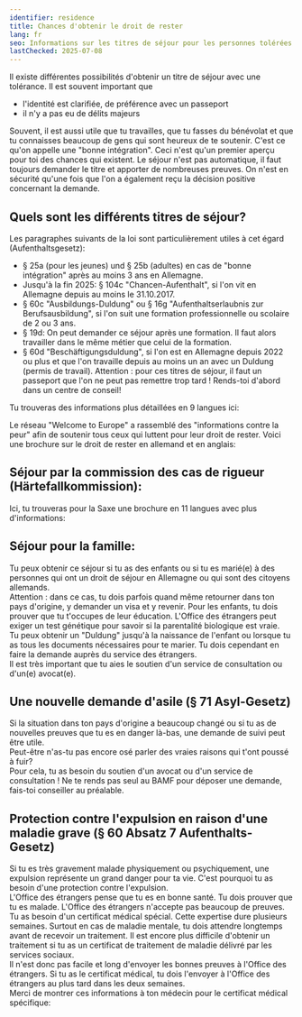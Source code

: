 ```yaml
---
identifier: residence
title: Chances d'obtenir le droit de rester
lang: fr
seo: Informations sur les titres de séjour pour les personnes tolérées en Allemagne – conditions, procédures de demande et options de soutien pour les personnes concernées.
lastChecked: 2025-07-08
---
```


Il existe différentes possibilités d'obtenir un titre de séjour avec une tolérance. Il est souvent important que

- l'identité est clarifiée, de préférence avec un passeport
- il n'y a pas eu de délits majeurs

<Block identifier="get-legal-advice" />

Souvent, il est aussi utile que tu travailles, que tu fasses du bénévolat et que tu connaisses beaucoup de gens qui sont heureux de te soutenir. C'est ce qu'on appelle une "bonne intégration".
Ceci n'est qu'un premier aperçu pour toi des chances qui existent.
Le séjour n'est pas automatique, il faut toujours demander le titre et apporter de nombreuses preuves. On n'est en sécurité qu'une fois que l'on a également reçu la décision positive concernant la demande.

## Quels sont les différents titres de séjour?
Les paragraphes suivants de la loi sont particulièrement utiles à cet égard (Aufenthaltsgesetz):
- § 25a (pour les jeunes) und § 25b (adultes) en cas de "bonne intégration" après au moins 3 ans en Allemagne.
- Jusqu'à la fin 2025: § 104c "Chancen-Aufenthalt", si l'on vit en Allemagne depuis au moins le 31.10.2017.
- § 60c "Ausbildungs-Duldung" ou § 16g "Aufenthaltserlaubnis zur Berufsausbildung", si l'on suit une formation professionnelle ou scolaire de 2 ou 3 ans.
- § 19d: On peut demander ce séjour après une formation. Il faut alors travailler dans le même métier que celui de la formation.
- § 60d "Beschäftigungsduldung", si l'on est en Allemagne depuis 2022 ou plus et que l'on travaille depuis au moins un an avec un Duldung (permis de travail).
Attention : pour ces titres de séjour, il faut un passeport que l'on ne peut pas remettre trop tard ! Rends-toi d'abord dans un centre de conseil!

Tu trouveras des informations plus détaillées en 9 langues ici:

<ExternalShortLink identifier="handbookgermany_residence"></ExternalShortLink>

Le réseau "Welcome to Europe" a rassemblé des "informations contre la peur" afin de soutenir tous ceux qui luttent pour leur droit de rester. Voici une brochure sur le droit de rester en allemand et en anglais:

<ExternalShortLink identifier="wcurighttostay"></ExternalShortLink>

## Séjour par la commission des cas de rigueur (Härtefallkommission):

Ici, tu trouveras pour la Saxe une brochure en 11 langues avec plus d'informations:

<ExternalShortLink identifier="saxhfk_hardship"></ExternalShortLink>

## Séjour pour la famille:

Tu peux obtenir ce séjour si tu as des enfants ou si tu es marié(e) à des personnes qui ont un droit de séjour en Allemagne ou qui sont des citoyens allemands.<br/>
Attention : dans ce cas, tu dois parfois quand même retourner dans ton pays d'origine, y demander un visa et y revenir. Pour les enfants, tu dois prouver que tu t'occupes de leur éducation. L'Office des étrangers peut exiger un test génétique pour savoir si la parentalité biologique est vraie.<br/>
Tu peux obtenir un "Duldung" jusqu'à la naissance de l'enfant ou lorsque tu as tous les documents nécessaires pour te marier. Tu dois cependant en faire la demande auprès du service des étrangers.<br/>
Il est très important que tu aies le soutien d'un service de consultation ou d'un(e) avocat(e).

## Une nouvelle demande d'asile (§ 71 Asyl-Gesetz)

Si la situation dans ton pays d'origine a beaucoup changé ou si tu as de nouvelles preuves que tu es en danger là-bas, une demande de suivi peut être utile.<br/>
Peut-être n'as-tu pas encore osé parler des vraies raisons qui t'ont poussé à fuir? <br/>
Pour cela, tu as besoin du soutien d'un avocat ou d'un service de consultation ! Ne te rends pas seul au BAMF pour déposer une demande, fais-toi conseiller au préalable.

## Protection contre l'expulsion en raison d'une maladie grave (§ 60 Absatz 7 Aufenthalts-Gesetz)
Si tu es très gravement malade physiquement ou psychiquement, une expulsion représente un grand danger pour ta vie. C'est pourquoi tu as besoin d'une protection contre l'expulsion. <br/>
L'Office des étrangers pense que tu es en bonne santé. Tu dois prouver que tu es malade. L'Office des étrangers n'accepte pas beaucoup de preuves. Tu as besoin d'un certificat médical spécial. Cette expertise dure plusieurs semaines. Surtout en cas de maladie mentale, tu dois attendre longtemps avant de recevoir un traitement. Il est encore plus difficile d'obtenir un traitement si tu as un certificat de traitement de maladie délivré par les services sociaux. <br/>
Il n'est donc pas facile et long d'envoyer les bonnes preuves à l'Office des étrangers. Si tu as le certificat médical, tu dois l'envoyer à l'Office des étrangers au plus tard dans les deux semaines.<br/>
Merci de montrer ces informations à ton médecin pour le certificat médical spécifique: <ExternalShortLink identifier="fluechtlingsrat-berlin_attest"></ExternalShortLink>
